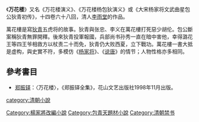 《'''万花楼'''》又名《万花楼演义》、《万花楼杨包狄演义》或《大宋杨家将文武曲星包公狄青初传》，十四卷六十八回，清人[[李雨堂|李雨堂]]的作品。

萬花樓是寫[[狄青|狄青]]五虎将的故事。狄青與张忠、李义在萬花樓打死惡少胡伦。包公斷案稱狄青無罪開釋。後來狄青投軍報國，兵部尚书孙秀一直在暗中害他，幸得潞花王等四王爷相救方以杖责二十而免，狄青仍大败西夏，立下戰功。萬花樓一書大抵是虚构，與史實不符，多模仿《[[杨家将|杨家将]]》、《[[说唐|说唐]]》的情节；人物性格亦多相同。

== 參考書目 ==
{{wikisource}}
* [[郑振铎|郑振铎]]：〈万花楼〉，《郑振铎全集》，花山文艺出版社1998年11月出版。

{{丁日昌禁书单}}

[[category:清朝小說|category:清朝小說]]
[[Category:楊家將改編小說|Category:楊家將改編小說]]
[[Category:包青天題材小說|Category:包青天題材小說]]
[[Category:清朝禁书|Category:清朝禁书]]